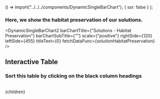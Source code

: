 


  () => import("../../../components/DynamicSingleBarChart"),
  { ssr: false }
);

### Here, we show the habitat preservation of our solutions.

<DynamicSingleBarChart2
  barChartTitle={"Solutions - Habitat Preservation"}
  barChartSubTitle={""}
  scale={"positive"}
  rightSide={120}
  leftSide={455}
  titleText={0}
  fetchDataFunc={solutionHabitatPreservation}
/>
<br/>
## Interactive Table
### Sort this table by clicking on the black column headings
<br/>
<SolutionTable />

  <Article 
    focusAreaUrl={focusAreaUrl} 
    hierarchy={hierarchy} 
    site={site}
  >
    {children}
  </Article>